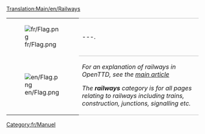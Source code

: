 [[Translation:Main/en/Railways]]
{| 
|- valign="top"
| [[File:fr/Flag.png]]
| style="border-top:1px solid silver; border-bottom:1px solid silver;" |---.
|- valign="top"
| [[File:en/Flag.png]]
| style="border-bottom:1px solid silver;" |''For an explanation of railways in OpenTTD, see the [[Main/es/Ferrocarril|main article]]''

''The '''railways''' category is for all pages relating to railways including trains, construction, junctions, signalling etc.''
|}

[[Category:fr/Manuel]]